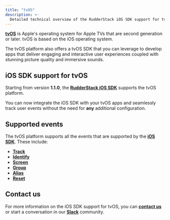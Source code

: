 ```yaml
---
title: "tvOS"
description: >-
  Detailed technical overview of the RudderStack iOS SDK support for tvOS.
---
```


[**tvOS**](https://developer.apple.com/tvos/) is Apple's operating system for Apple TVs that are second generation or later. tvOS is based on the iOS operating system.

The tvOS platform also offers a tvOS SDK that you can leverage to develop apps that deliver engaging and interactive user experiences coupled with stunning picture quality and immersive sounds.

## iOS SDK support for tvOS

Starting from version <strong>1.1.0</strong>, the [**RudderStack iOS SDK**](https://rudderstack.com/docs/stream-sources/rudderstack-sdk-integration-guides/rudderstack-ios-sdk/) supports the tvOS platform. 

<div class="successBlock">

You can now integrate the iOS SDK with your tvOS apps and seamlessly track user events without the need for <strong>any</strong> additional configuration.
</div>

## Supported events

The tvOS platform supports all the events that are supported by the [**iOS SDK**](https://rudderstack.com/docs/stream-sources/rudderstack-sdk-integration-guides/rudderstack-ios-sdk/). These include:

* [**Track**](https://rudderstack.com/docs/stream-sources/rudderstack-sdk-integration-guides/rudderstack-ios-sdk/#track)
* [**Identify**](https://rudderstack.com/docs/stream-sources/rudderstack-sdk-integration-guides/rudderstack-ios-sdk/#identify)
* [**Screen**](https://rudderstack.com/docs/stream-sources/rudderstack-sdk-integration-guides/rudderstack-ios-sdk/#screen)
* [**Group**](https://rudderstack.com/docs/stream-sources/rudderstack-sdk-integration-guides/rudderstack-ios-sdk/#group)
* [**Alias**](https://rudderstack.com/docs/stream-sources/rudderstack-sdk-integration-guides/rudderstack-ios-sdk/#alias)
* [**Reset**](https://rudderstack.com/docs/stream-sources/rudderstack-sdk-integration-guides/rudderstack-ios-sdk/#reset)

## Contact us

For more information on the iOS SDK support for tvOS, you can [**contact us**](mailto:%20docs@rudderstack.com) or start a conversation in our [**Slack**](https://rudderstack.com/join-rudderstack-slack-community) community.



